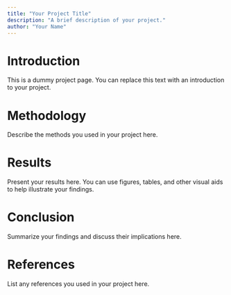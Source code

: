 ```yaml
---
title: "Your Project Title"
description: "A brief description of your project."
author: "Your Name"
---
```


# Introduction

This is a dummy project page. You can replace this text with an introduction to your project.

# Methodology

Describe the methods you used in your project here.

# Results

Present your results here. You can use figures, tables, and other visual aids to help illustrate your findings.

# Conclusion

Summarize your findings and discuss their implications here.

# References

List any references you used in your project here.